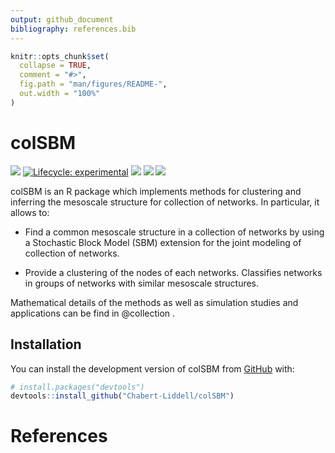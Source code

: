 ```yaml
---
output: github_document
bibliography: references.bib
---
```


<!-- README.md is generated from README.Rmd. Please edit that file -->

```r
knitr::opts_chunk$set(
  collapse = TRUE,
  comment = "#>",
  fig.path = "man/figures/README-",
  out.width = "100%"
)
```

# colSBM

<!-- badges: start -->
[![](https://img.shields.io/badge/devel%20version-`r packageVersion("colSBM")`-green.svg)](https://github.com/Chabert-Liddell/colSBM)
[![Lifecycle: experimental](https://img.shields.io/badge/lifecycle-experimental-orange.svg)](https://lifecycle.r-lib.org/articles/stages.html#experimental)
[![](https://img.shields.io/github/last-commit/Chabert-Liddell/colSBM.svg)](https://github.com/Chabert-Liddell/colSBM/commits/main)
[![](https://badgen.net/badge/DOI/10.1214%2F23-AOAS1831/yellow)](https://doi.org/10.1214/23-AOAS1831)
[![](https://www.r-pkg.org/badges/version/colSBM)](https://CRAN.R-project.org/package=colSBM)
<!-- badges: end -->

colSBM is an R package which implements methods for clustering and inferring the
mesoscale structure for collection of networks. In particular, it allows to:

* Find a common mesoscale structure in a collection of networks by
using a Stochastic Block Model (SBM) extension for the joint modeling of
collection of networks.

* Provide a clustering of the nodes of each networks.
Classifies networks in groups of networks with similar mesoscale structures.

Mathematical details of the methods as well as simulation studies and
applications can be find in @collection .

## Installation

You can install the development version of colSBM from [GitHub](https://github.com/) with:

``` r
# install.packages("devtools")
devtools::install_github("Chabert-Liddell/colSBM")
```

# References
